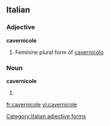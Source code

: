 ==Italian==

===Adjective===
'''cavernicole''' {{f}}

# Feminine plural form of [[cavernicolo]]

===Noun===
'''cavernicole''' {{f}}
# {{plural of|[[cavernicola]]|lang=Italian}}

[[Category:Italian adjective forms]]

[[fr:cavernicole]]
[[vi:cavernicole]]